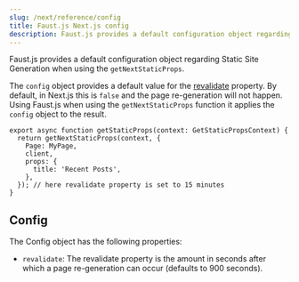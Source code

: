```yaml
---
slug: /next/reference/config
title: Faust.js Next.js config
description: Faust.js provides a default configuration object regarding Static Site Generation with Next.js
---
```


Faust.js provides a default configuration object regarding Static Site Generation when using the `getNextStaticProps`.

The `config` object provides a default value for the [revalidate](https://nextjs.org/docs/api-reference/data-fetching/get-static-props#revalidate) property.
By default, in Next.js this is `false` and the page re-generation will not happen.
Using Faust.js when using the `getNextStaticProps` function it applies the `config` object to the result.

```tsx
export async function getStaticProps(context: GetStaticPropsContext) {
  return getNextStaticProps(context, {
    Page: MyPage,
    client,
    props: {
      title: 'Recent Posts',
    },
  }); // here revalidate property is set to 15 minutes
}
```

## Config
The Config object has the following properties:

* `revalidate`: The revalidate property is the amount in seconds after which a page re-generation can occur (defaults to 900 seconds).

